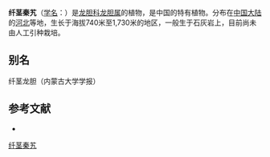 {{Speciesbox
| name = 纤茎秦艽
| status = 
| status_system = 
| image =
| genus = Gentiana
| species = tenuicaulis
| authority = Ling
}}

'''纤茎秦艽'''（[[学名|学名]]：{{lang|la|''Gentiana tenuicaulis''}}）是[[龙胆科|龙胆科]][[龙胆属|龙胆属]]的植物，是中国的特有植物。分布在[[中国大陆|中国大陆]]的[[河北|河北]]等地，生长于海拔740米至1,730米的地区，一般生于石灰岩上，目前尚未由人工引种栽培。

== 别名 ==
纤茎龙胆（内蒙古大学学报）

== 参考文献 ==
<div class="references-small">
* {{cite web| url =http://www.bioinfo.cn/db05/KmzwSpecies.php?action=view&id=8615| title =纤茎秦艽| work =《中国高等植物数据库全库》| publisher =中国科学院微生物研究所| author =昆明植物研究所| accessdate =2009-02-24| deadurl =yes| archiveurl =https://web.archive.org/web/20160305103339/http://www.bioinfo.cn/db05/KmzwSpecies.php?action=view&id=8615| archivedate =2016-03-05}}
</div>
{{Taxonbar|from=Q15227428}}

[[Category:龙胆属|纤茎秦艽]]


{{植物小作品}}